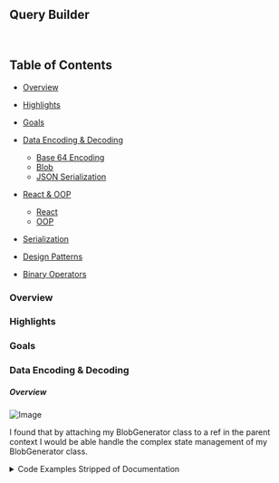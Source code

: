 
## Query Builder
<br/>





## Table of Contents

- [Overview](#overview)
- [Highlights](#highlights)
- [Goals](#goals)

- [Data Encoding & Decoding](#data-encoding--decoding)
  - [Base 64 Encoding](#base-64-encoding)
  - [Blob](#blob-encoding)
  - [JSON Serialization](#json-encoding)
- [React & OOP](#react--oop)
  - [React](#react)
  - [OOP](#oop)


- [Serialization](#serialization)
- [Design Patterns](#design-patterns)
- [Binary Operators](#binary-operators)




### Overview 



### Highlights


### Goals


### Data Encoding & Decoding

##### Overview 


![Image](../../../assets/Diagrams/QueryBuilder/BlobContext.png)

I found that by attaching my BlobGenerator class to a ref in the parent context I would be able handle the complex state management of my BlobGenerator class.
<details>
      <summary>Code Examples Stripped of Documentation</summary>
```javascript
export type ChildBlob = {
  template: string;
  blobUrl: string;
  blobName: string;
  blobId: string;
  blob: Blob;
  parentBlockId?: string;
  info?: string

}

class BlobGenerator {
  blobId: string;
  blobName: string;
  owner: string
  content: string;
  ownerName?: string;
  childrenBlocks: ChildBlob[];
  blobUrl: string;
  template: string;
  blob: Blob;
  templateEditor: { [key: string]: any };



  constructor(blobId: string, blobName: string, owner: string, content: string) {
    this.blobId = blobId;
    this.blobName = blobName;
    this.owner = owner;
    this.content = content;
    this.ownerName = blobName;
    this.childrenBlocks = [];
    this.template = `Template__${this.ownerName}`;
    this.blob = new Blob([this.content], { type: "text/plain" });
    this.blobUrl = URL.createObjectURL(new Blob([this.content], { type: "text/plain" }));
    this.templateEditor = {};
  }

  generateChildBlob(parentBlockId: string, content: string) {
    const childBlob = {
      template: `Template__${this.ownerName}`,
      parentBlockId: parentBlockId,
      blob: new Blob([content], { type: "text/plain" }),
      blobUrl: URL.createObjectURL(new Blob([content], { type: "text/plain" })),
      blobId: `${this.blobId}_${parentBlockId}`,
      blobName: `${this.blobName}_child`

    };
    this.childrenBlocks.push(childBlob);
    return childBlob;

  }

  edit(content: string) {
    this.blob = new Blob([content], { type: "text/plain" });
    this.blobUrl = URL.createObjectURL(new Blob([content], { type: "text/plain" }));
  }


  append(parentBlockId: string, content: string) {
    // Search for child block with the specified parentBlockId
    const childBlock = this.childrenBlocks.find((block) => block.parentBlockId === parentBlockId);
    if (childBlock) {
      const reader = new FileReader();
      reader.onload = (event) => {
        const currentBlob = childBlock.blob;
        const newBlob = new Blob([currentBlob, event.target!.result as ArrayBuffer], { type: "text/plain" });
        childBlock.blob = newBlob;
        URL.revokeObjectURL(childBlock.blobUrl); // Revoke old URL
        childBlock.blobUrl = URL.createObjectURL(newBlob); // Create new URL with updated content

      };
      reader.readAsArrayBuffer(new Blob([content], { type: "text/plain" }));
    } else {
      console.log(`No child block found with parentBlockId = ${parentBlockId}`);
    }
  }


  //append without changing url
  appendWithoutUrlChange(content: string) {
    const currentBlob = this.blob;
    const newBlob = new Blob([currentBlob, content], { type: "text/plain" });
    this.blob = newBlob;
    console.log("Append content to blob");
    console.log("Size:", newBlob.size);
    console.log("content:", content);
  }


  async inspectChildBlob(blockId: string) {
    // Find the child block with the specified blockId
    const childBlock = this.childrenBlocks.find((block) => block.parentBlockId === blockId);
    if (childBlock) {
      const content = await this.getContentFromUrl(childBlock.blobUrl);
      return content;
    } else {
      console.log(`No child block found with blockId = ${blockId}`);
      return undefined;
    }
  }

  revokeAllBlobs() {
    URL.revokeObjectURL(this.blobUrl);
    this.childrenBlocks.forEach((childBlock) => {
      URL.revokeObjectURL(childBlock.blobUrl);
    });
  }

  replaceContent(content: string) {
    const reader = new FileReader();
    reader.onload = (event) => {
      const newBlob = new Blob([event.target!.result as ArrayBuffer], { type: "text/plain" });
      URL.revokeObjectURL(this.blobUrl); // Release existing URL
      this.blob = newBlob; // Update blob content
      this.blobUrl = URL.createObjectURL(newBlob); // Create new URL with updated content

      if (this.owner === 'parent') {
        console.log("Replace content of blob");
        console.log("owner:", this.owner);
        console.log("blobId:", this.blobId);
        console.log("Size:", newBlob.size);
        console.log("content:", content);
        console.log('blobURl:', this.blobUrl);
      }
    };
    reader.readAsArrayBuffer(new Blob([content], { type: "text/plain" }));
  }

  replaceChildContent(parentBlockId: string, content: string) {
    // Search for child block with the specified parentBlockId
    const childBlock = this.childrenBlocks.find((block) => block.parentBlockId === parentBlockId);
    if (childBlock) {
      const reader = new FileReader();
      reader.onload = (event) => {
        const newBlob = new Blob([event.target!.result as ArrayBuffer], { type: "text/plain" });
        URL.revokeObjectURL(childBlock.blobUrl); // Release existing URL
        childBlock.blob = newBlob; // Update child block content
        childBlock.blobUrl = URL.createObjectURL(newBlob); // Create new URL with updated content
        console.log("Content:", content);
      };
      reader.readAsArrayBuffer(new Blob([content], { type: "text/plain" }));
    } else {
      console.log(`No child block found with parentBlockId = ${parentBlockId}`);
    }
  }


  addInfoToChildBlob(parentBlockId: string, info: string) {
    // Search for child block with the specified parentBlockId

    const childBlob = this.childrenBlocks.find((block) => block.parentBlockId === parentBlockId);
    if (childBlob) {
      childBlob.info = info;
    } else {
      console.log(`No child block found with parentBlockId = ${parentBlockId}`);
    }

  }

  //get content from url
  async getContentFromUrl(url: string) {
    const response = await fetch(url);
    const text = await response.text();
    return text;
  }

  writeToBlobUrl(content: string) {
    const newBlob = new Blob([content], { type: "text/plain" });
    this.blob = newBlob;
    this.blobUrl = URL.createObjectURL(newBlob);
    console.log("Write content to blob");
    console.log("Size:", newBlob.size);
    console.log("content:", content);
  }


  deleteChildBlob(blobId: string) {
    const index = this.childrenBlocks.findIndex((blob) => blob.parentBlockId === blobId);
    if (index !== -1) {
      this.childrenBlocks.splice(index, 1);
    }
  }

  combineChildBlobs() {
    const reader = new FileReader();
    reader.onload = (event) => {
      const newBlob = new Blob([event.target!.result as ArrayBuffer], { type: "text/plain" });
      URL.revokeObjectURL(this.blobUrl); // Release existing URL
      this.blob = newBlob; // Update blob content
      this.blobUrl = URL.createObjectURL(newBlob); // Create new URL with updated content
      // console.log("Combine child blobs");
      // console.log("Size:", newBlob.size);
      // console.log("Blob URL:", this.blobUrl);
    };
    const childBlobs = this.childrenBlocks.map((block) => block.blob);
    const blob = new Blob(childBlobs, { type: "text/plain" });
    reader.readAsArrayBuffer(blob);
    return this.blobUrl;

  }

  readCombinedChildBlobs() {
    return new Promise((resolve, reject) => {
      const reader = new FileReader();
      reader.onload = (event) => {
        const newBlob = new Blob([event.target!.result as ArrayBuffer], { type: "text/plain" });
        const content = event.target!.result;
        URL.revokeObjectURL(this.blobUrl); // Release existing URL
        this.blob = newBlob; // Update blob content
        this.blobUrl = URL.createObjectURL(newBlob); // Create new URL with updated content
        // console.log("Combine child blobs");
        // console.log("Size:", newBlob.size);
        // console.log("Blob URL:", this.blobUrl);

        resolve(content);
      };

      const childBlobs = this.childrenBlocks.map(childBlock => childBlock.blob);
      // console.log("childBlobs:", childBlobs);
      const blob = new Blob(childBlobs, { type: "text/plain" });
      reader.readAsText(blob);
    });
  }

  changeBlobName(newName: string) {
    this.blobName = newName;
  }
  addTemplateEditor(payload: any, blockId: string) {
    this.templateEditor[blockId] = payload;
  }

}

export default BlobGenerator;


```
 </details>





1. Create a multi layered component structure where each parent controls the state of the child component. 
  - This is a common pattern in React, but I wanted to take it a step further. 
* Step 2
* Step 3










<details>
  <summary>Control Details</summary>

  
   


</details>


<br />




#### Base 64 Encoding


#### Blob Encoding


#### JSON Encoding


### React & OOP


#### React


#### OOP


### Serialization


### Design Patterns


